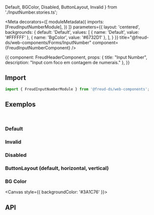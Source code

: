   Default,
  BGColor,
  Disabled,
  ButtonLayout,
  Invalid
} from './InputNumber.stories.ts';

<Meta
  decorators={[
    moduleMetadata({
      imports: [FreudInputNumberModule],
    })
  ]}
  parameters={{
    layout: 'centered',
    backgrounds: {
      default: 'Default',
      values: [
        { name: 'Default', value: '#FFFFFF' },
        { name: 'BgColor', value: '#6732D1' },
      ],
    }
  }}
title="@freud-ds/web-components/Forms/InputNumber" component={FreudInputNumberComponent} />

<Story name="Storyname-hidden">
  {{
    component: FreudHeaderComponent,
    props: {
      title: "Input Number",
      description: "Input com foco em contagem de numerais."
    },
  }}
</Story>

## <a id="importing"></a>Import

```ts
import { FreudInputNumberModule } from '@freud-ds/web-components';
```

## <a id="exemplos"></a>Exemplos
<br />

### Default
<Canvas>
  <Story story={Default}/>
</Canvas>

### Invalid
<Canvas>
  <Story story={Invalid}/>
</Canvas>

### Disabled
<Canvas>
  <Story story={Disabled}/>
</Canvas>

### ButtonLayout (default, horizontal, vertical)
<Canvas>
  <Story story={ButtonLayout}/>
</Canvas>

### BG Color
<Canvas style={{ backgroundColor: '#3A1C76' }}>
  <Story story={BGColor}/>
</Canvas>

## <a id="api"></a>API

<ArgsTable of={FreudInputNumberComponent} />
